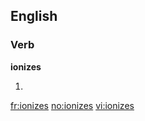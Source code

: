 
==English==

===Verb===
'''ionizes'''

# {{third-person singular of|[[ionize]]}}

[[fr:ionizes]]
[[no:ionizes]]
[[vi:ionizes]]